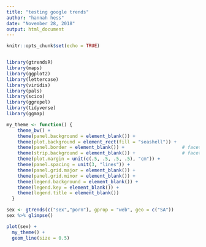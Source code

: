 ```yaml
---
title: "testing google trends"
author: "hannah hess"
date: "November 28, 2018"
output: html_document
---
```


```r
knitr::opts_chunk$set(echo = TRUE)


library(gtrendsR)
library(maps)
library(ggplot2)
library(lettercase)
library(viridis)
library(pals)
library(scico)
library(ggrepel)
library(tidyverse)
library(ggmap)
```




```r

my_theme <- function() {
    theme_bw() +
    theme(panel.background = element_blank()) +
    theme(plot.background = element_rect(fill = "seashell")) +
    theme(panel.border = element_blank()) +                     # facet border
    theme(strip.background = element_blank()) +                 # facet title background
    theme(plot.margin = unit(c(.5, .5, .5, .5), "cm")) +
    theme(panel.spacing = unit(3, "lines")) +
    theme(panel.grid.major = element_blank()) +
    theme(panel.grid.minor = element_blank()) +
    theme(legend.background = element_blank()) +
    theme(legend.key = element_blank()) +
    theme(legend.title = element_blank())
  }

```



```r

sex <- gtrends(c("sex","porn"), gprop = "web", geo = c("SA"))
sex %>% glimpse()

plot(sex) + 
  my_theme() +
  geom_line(size = 0.5) 


```


```r



```

